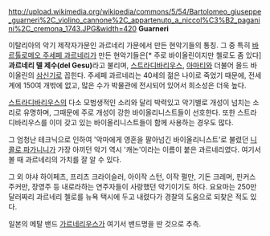 http://upload.wikimedia.org/wikipedia/commons/5/54/Bartolomeo_giuseppe_guarneri%2C_violino_cannone%2C_appartenuto_a_niccol%C3%B2_paganini%2C_cremona_1743.JPG&width=420
'''Guarneri'''

이탈리아의 악기 제작자가문인 과르네리 가문에서 만든 현악기들의 통칭. 그 중 특히 [[바르톨로메오 주세페 과르네리]]가 만든 현악기들은[* 주로 바이올린이지만 첼로도 좀 있다] '''과르네리 델 제수(del Gesu)'''라고 불리며, [[스트라디바리우스]], [[아마티]]와 더불어 올드 바이올린의 [[삼신기]]로 꼽힌다. 주세페 과르네리는 40세의 젊은 나이로 죽었기 때문에, 전세계에 150여 개밖에 없고, 많은 수가 박물관에 전시되어 있어서 희소성은 더욱 높다.

[[스트라디바리우스]]의 다소 모범생적인 소리와 달리 박력있고 악기별로 개성이 넘치는 소리로 유명하며, 그때문에 주로 개성이 강한 바이올리니스트들이 선호한다. 또한 스트라디바리우스를 이미 갖고 있는 바이올리니스트들이 함께 사용하는 경우도 많다. 

그 엄청난 테크닉으로 인하여 '악마에게 영혼을 팔아넘긴 바이올리니스트'로 불렸던 [[니콜로 파가니니]]가 가장 아끼던 악기 역시 '캐논'이라는 이름이 붙은 과르네리였다. 여기서 볼 때 과르네리의 가치를 잘 알 수 있다.

그 외 야샤 하이페츠, 프리츠 크라이슬러, 아이작 스턴, 이작 펄만, 기돈 크레머, 핀커스 주커만, 장영주 등 내로라하는 연주자들이 사랑했던 악기이기도 하다. 요요마는 250만달러짜리 과르네리 첼로를 뉴욕 택시에 두고 내렸다가 경찰의 도움으로 되찾은 적도 있다.

일본의 메탈 밴드 [[가르네리우스]]가 여기서 밴드명을 딴 것으로 추측.
